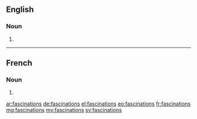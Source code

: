 ==English==

===Noun===
{{head|en}}

# {{plural of|fascination}}

----

==French==

===Noun===
{{head|fr|g=f-p}}

# {{plural of|fascination|lang=fr}}

[[ar:fascinations]]
[[de:fascinations]]
[[el:fascinations]]
[[eo:fascinations]]
[[fr:fascinations]]
[[mg:fascinations]]
[[my:fascinations]]
[[sv:fascinations]]